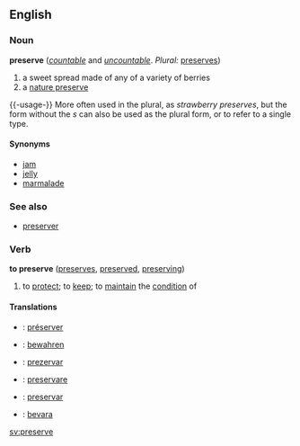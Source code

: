 ==English==

===Noun===
'''preserve''' (''[[countable]]'' and ''[[uncountable]]''.  ''Plural:'' [[preserves]])
# a sweet spread made of any of a variety of berries
# a [[nature preserve]]

{{-usage-}}
More often used in the plural, as ''strawberry preserves'', but the form without the ''s'' can also be used as the plural form, or to refer to a single type.

====Synonyms====
*[[jam]]
*[[jelly]]
*[[marmalade]]

===See also===
*[[preserver]]

===Verb===
'''to preserve'''  ([[preserves]], [[preserved]], [[preserving]])
# to [[protect]]; to [[keep]]; to [[maintain]] the [[condition]] of

====Translations====
*{{fr}}: [[préserver]]
*{{de}}: [[bewahren]]
*{{io}}: [[prezervar]]
*{{it}}: [[preservare]]
*{{es}}: [[preservar]]
*{{sv}}: [[bevara]]

[[sv:preserve]]